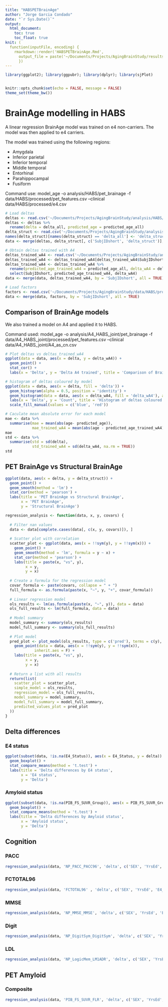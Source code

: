 ```yaml
---
title: "HABSPETBrainAge"
author: "Jorge Garcia Condado"
date: "`r Sys.Date()`"
output: 
  html_document:
    toc: true
    toc_float: true
knit: (
  function(inputFile, encoding) { 
    rmarkdown::render('HABSPETBrainAge.Rmd',
      output_file = paste('~/Documents/Projects/AgingBrainStudy/results/HABSPETBrainAge', '.html', sep=''))
      })
---
```


```r
library(ggplot2); library(ggpubr); library(dplyr); library(sjPlot)


knitr::opts_chunk$set(echo = FALSE, message = FALSE)
theme_set(theme_bw())
```

# BrainAge modelling in HABS

A linear regression BrainAge model was trained on e4 non-carriers. The model was then applied to e4 carriers.

The model was trained using the following regions:

-   Amygdala 
-   Inferior parietal
-   Inferior temporal
-   Middle temporal
-   Entorhinal
-   Parahippocampal
-   Fusiform

Command use: model_age -o analysis/HABS/pet_brainage -f data/HABS/processed/pet_features.csv --clinical data/HABS/processed/e4.csv

```r
# Load deltas
deltas <- read.csv('~/Documents/Projects/AgingBrainStudy/analysis/HABS/pet_brainage/ageml/model_age/predicted_age.csv')
deltas <- deltas %>% 
  rename(delta = delta_all, predicted_age = predicted_age_all)
delta_struct <- read.csv('~/Documents/Projects/AgingBrainStudy/analysis/HABS/structural_brainage/ageml/model_age/predicted_age.csv')
names(delta_struct)[names(delta_struct) == 'delta_all'] <- 'delta_struct'
data <- merge(deltas, delta_struct[, c('SubjIDshort', 'delta_struct')], by = 'SubjIDshort', all.x = TRUE)

# Obtain deltas trained with A4
deltas_trained_wA4 <- read.csv('~/Documents/Projects/AgingBrainStudy/analysis/A4_HABS_joint/pet_brainage/ageml/model_age/predicted_age.csv')
deltas_trained_wA4 <- deltas_trained_wA4[deltas_trained_wA4$SubjIDshort %in% grep('_', deltas_trained_wA4$SubjIDshort, value = TRUE),]
deltas_trained_wA4 <- deltas_trained_wA4 %>% 
  rename(predicted_age_trained_wA4 = predicted_age_all, delta_wA4 = delta_all) %>%
  select(SubjIDshort, predicted_age_trained_wA4, delta_wA4)
data <- merge(data, deltas_trained_wA4, by = 'SubjIDshort', all = TRUE)

# Load factors
factors <- read.csv('~/Documents/Projects/AgingBrainStudy/data/HABS/processed/factors.csv', na.strings = c("", " ", "NaN", "NA", NA))
data <- merge(data, factors, by = 'SubjIDshort', all = TRUE)
```

## Comparison of BrainAge models

We also trained a model on A4 and applied it to HABS.

Command used: model_age -o analysis/A4_HABS_joint/pet_brainage -f data/A4_HABS_joint/processed/pet_features.csv --clinical data/A4_HABS_joint/A4_as_cn.csv

```r
# Plot deltas vs deltas_trained_wA4
ggplot(data = data, aes(x = delta, y = delta_wA4)) +
  geom_point() +
  stat_cor() +
  labs(x = 'Delta', y = 'Delta A4 trained', title = 'Comparison of BrainAge models')

# histogram of deltas coloured by model
ggplot(data = data, aes(x = delta, fill = 'delta')) +
  geom_histogram(alpha = 0.5, position = 'identity') +
  geom_histogram(data = data, aes(x = delta_wA4, fill = 'delta_wA4'), alpha = 0.5, position = 'identity') +
  labs(x = 'Delta', y = 'Count', title = 'Histogram of deltas coloured by model') +
  scale_fill_manual(values = c('blue', 'red'))
```

```r
# Caculate mean absolute error for each model
mae <- data %>% 
  summarise(mae = mean(abs(age- predicted_age)),
            mae_trained_wA4 = mean(abs(age - predicted_age_trained_wA4), na.rm = TRUE))
mae
std <- data %>% 
  summarise(std = sd(delta),
            std_trained_wA4 = sd(delta_wA4, na.rm = TRUE))
std
```

## PET BrainAge vs Structural BrainAge

```r
ggplot(data, aes(x = delta, y = delta_struct)) +
  geom_point() +
  geom_smooth(method = 'lm') +
  stat_cor(method = 'pearson') +
  labs(title = 'PET BrainAge vs Structural BrainAge',
       x = 'PET BrainAge',
       y = 'Structural BrainAge')
```


```r
regression_analysis <- function(data, x, y, covars) {
  
  # Filter nan values
  data <- data[complete.cases(data[, c(x, y, covars)]), ]
  
  # Scatter plot with correlation
  scatter_plot <- ggplot(data, aes(x = !!sym(y), y = !!sym(x))) +
    geom_point() +
    geom_smooth(method = 'lm', formula = y ~ x) +
    stat_cor(method = 'pearson') +
    labs(title = paste(x, "vs", y),
         x = y,
         y = x)
    
  # Create a formula for the regression model
  covar_formula <- paste(covars, collapse = " + ")
  full_formula <- as.formula(paste(x, "~", y, "+", covar_formula))
  
  # Linear regression model
  ols_results <- lm(as.formula(paste(x, "~", y)), data = data)
  ols_full_results <- lm(full_formula, data = data)
  
  # Model summary
  model_summary <- summary(ols_results)
  model_full_summary <- summary(ols_full_results)
  
  # Plot model
  pred_plot <- plot_model(ols_results, type = c('pred'), terms = c(y), show.values = TRUE) +
    geom_point(data = data, aes(x = !!sym(y), y = !!sym(x)), 
             inherit.aes = F) + 
    labs(title = paste(x, "vs", y),
         x = y,
         y = x)
  
  # Return a list with all results
  return(list(
    scatter_plot = scatter_plot,
    simple_model = ols_results,
    regression_model = ols_full_results,
    model_summary = model_summary,
    model_full_summary = model_full_summary,
    predicted_values_plot = pred_plot
  ))
}
```

## Delta differences {.tabset}

### E4 status

```r
ggplot(subset(data, !is.na(E4_Status)), aes(x = E4_Status, y = delta)) +
  geom_boxplot() +
  stat_compare_means(method = 't.test') +
  labs(title = 'Delta differences by E4 status',
       x = 'E4 status',
       y = 'Delta')
```

### Amyloid status

```r
ggplot(subset(data, !is.na(PIB_FS_SUVR_Group)), aes(x = PIB_FS_SUVR_Group, y = delta)) +
  geom_boxplot() +
  stat_compare_means(method = 't.test') +
  labs(title = 'Delta differences by Amyloid status',
       x = 'Amyloid status',
       y = 'Delta')
```

## Cognition {.tabset}

### PACC

```r
regression_analysis(data, 'NP_PACC_PACC96', 'delta', c('SEX', 'YrsEd', 'E4_Status', 'PIB_FS_SUVR_Group', 'age'))
```

### FCTOTAL96

```r
regression_analysis(data, 'FCTOTAL96' , 'delta', c('SEX', 'YrsEd', 'E4_Status', 'PIB_FS_SUVR_Group', 'age'))
```

### MMSE

```r
regression_analysis(data, 'NP_MMSE_MMSE', 'delta', c('SEX', 'YrsEd', 'E4_Status', 'PIB_FS_SUVR_Group', 'age'))
```

### Digit

```r
regression_analysis(data, 'NP_DigitSym_DigitSym', 'delta', c('SEX', 'YrsEd', 'E4_Status', 'PIB_FS_SUVR_Group', 'age'))
```

### LDL

```r
regression_analysis(data, 'NP_LogicMem_LM1ADR', 'delta', c('SEX', 'YrsEd', 'E4_Status', 'PIB_FS_SUVR_Group', 'age'))
```


## PET Amyloid

### Composite

```r
regression_analysis(data, 'PIB_FS_SUVR_FLR', 'delta', c('SEX', 'YrsEd', 'E4_Status', 'PIB_FS_SUVR_Group', 'age'))
```
